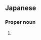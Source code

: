 ==Japanese==
{{ja-kanjitab|しし|と|k2=ど|yomi=k|r=y}}

===Proper noun===
{{ja-pos|ししど|proper}}

# {{surname|lang=ja|sort=ししど}}